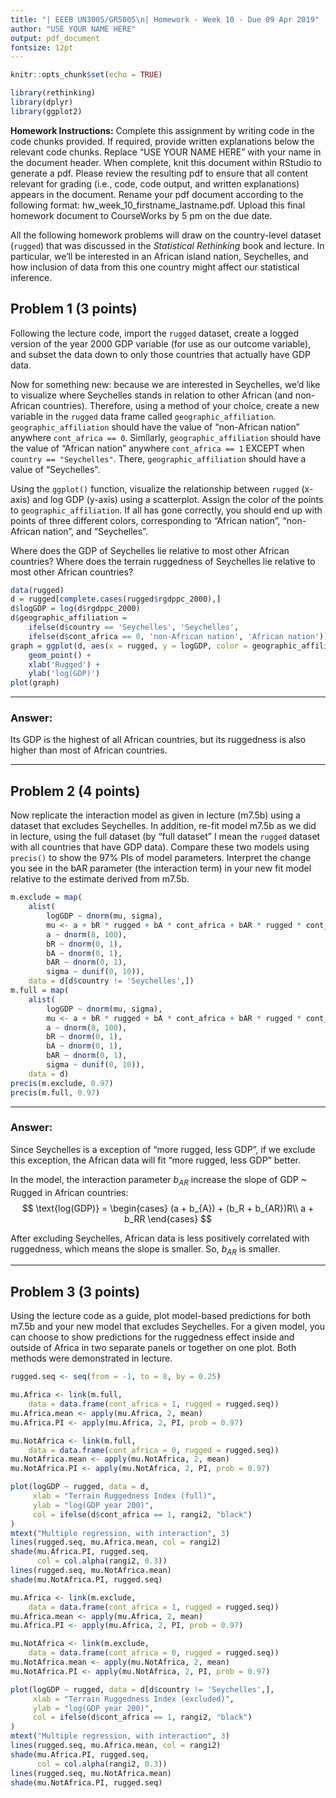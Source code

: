 ```yaml
---
title: "| EEEB UN3005/GR5005\n| Homework - Week 10 - Due 09 Apr 2019"
author: "USE YOUR NAME HERE"
output: pdf_document
fontsize: 12pt
---
```


```r

knitr::opts_chunk$set(echo = TRUE)

library(rethinking)
library(dplyr)
library(ggplot2)
```


**Homework Instructions:** Complete this assignment by writing code in the code chunks provided. If required, provide written explanations below the relevant code chunks. Replace "USE YOUR NAME HERE" with your name in the document header. When complete, knit this document within RStudio to generate a pdf. Please review the resulting pdf to ensure that all content relevant for grading (i.e., code, code output, and written explanations) appears in the document. Rename your pdf document according to the following format: hw_week_10_firstname_lastname.pdf. Upload this final homework document to CourseWorks by 5 pm on the due date.  
  
  
All the following homework problems will draw on the country-level dataset (`rugged`) that was discussed in the *Statistical Rethinking* book and lecture. In particular, we'll be interested in an African island nation, Seychelles, and how inclusion of data from this one country might affect our statistical inference.  


## Problem 1 (3 points)

Following the lecture code, import the `rugged` dataset, create a logged version of the year 2000 GDP variable (for use as our outcome variable), and subset the data down to only those countries that actually have GDP data.

Now for something new: because we are interested in Seychelles, we'd like to visualize where Seychelles stands in relation to other African (and non-African countries). Therefore, using a method of your choice, create a new variable in the `rugged` data frame called `geographic_affiliation`. `geographic_affiliation` should have the value of "non-African nation" anywhere `cont_africa == 0`. Similarly, `geographic_affiliation` should have the value of "African nation" anywhere `cont_africa == 1` EXCEPT when `country == "Seychelles"`. There, `geographic_affiliation` should have a value of "Seychelles". 

Using the `ggplot()` function, visualize the relationship between `rugged` (x-axis) and log GDP (y-axis) using a scatterplot. Assign the color of the points to `geographic_affiliation`. If all has gone correctly, you should end up with points of three different colors, corresponding to "African nation", "non-African nation", and "Seychelles".

Where does the GDP of Seychelles lie relative to most other African countries? Where does the terrain ruggedness of Seychelles lie relative to most other African countries?

```r
data(rugged)
d = rugged[complete.cases(rugged$rgdppc_2000),]
d$logGDP = log(d$rgdppc_2000)
d$geographic_affiliation = 
	ifelse(d$country == 'Seychelles', 'Seychelles', 
	ifelse(d$cont_africa == 0, 'non-African nation', 'African nation'))
graph = ggplot(d, aes(x = rugged, y = logGDP, color = geographic_affiliation)) +
	geom_point() +
	xlab('Rugged') + 
	ylab('log(GDP)')
plot(graph)
```

---

### Answer:

Its GDP is the highest of all African countries, but its ruggedness is also higher than most of African countries. 

---


## Problem 2 (4 points)

Now replicate the interaction model as given in lecture (m7.5b) using a dataset that excludes Seychelles. In addition, re-fit model m7.5b as we did in lecture, using the full dataset (by "full dataset" I mean the `rugged` dataset with all countries that have GDP data). Compare these two models using `precis()` to show the 97% PIs of model parameters. Interpret the change you see in the bAR parameter (the interaction term) in your new fit model relative to the estimate derived from m7.5b.

```r
m.exclude = map(
	alist(
		logGDP ~ dnorm(mu, sigma),
		mu <- a + bR * rugged + bA * cont_africa + bAR * rugged * cont_africa,
		a ~ dnorm(8, 100),
		bR ~ dnorm(0, 1),
		bA ~ dnorm(0, 1),
		bAR ~ dnorm(0, 1),
		sigma ~ dunif(0, 10)),
	data = d[d$country != 'Seychelles',])
m.full = map(
	alist(
		logGDP ~ dnorm(mu, sigma),
		mu <- a + bR * rugged + bA * cont_africa + bAR * rugged * cont_africa,
		a ~ dnorm(8, 100),
		bR ~ dnorm(0, 1),
		bA ~ dnorm(0, 1),
		bAR ~ dnorm(0, 1),
		sigma ~ dunif(0, 10)),
	data = d)
precis(m.exclude, 0.97)
precis(m.full, 0.97)
```

---

### Answer:

Since Seychelles is a exception of "more rugged, less GDP", if we exclude this exception, the African data will fit "more rugged, less GDP" better. 

In the model, the interaction parameter $b_{AR}$ increase the slope of GDP ~ Rugged in African countries:
$$
\text{log(GDP)} =
\begin{cases}
(a + b_{A}) + (b_R + b_{AR})R\\
a + b_RR
\end{cases}
$$

After excluding Seychelles, African data is less positively correlated with ruggedness, which means the slope is smaller. So, $b_{AR}$ is smaller.

---


## Problem 3 (3 points)

Using the lecture code as a guide, plot model-based predictions for both m7.5b and your new model that excludes Seychelles. For a given model, you can choose to show predictions for the ruggedness effect inside and outside of Africa in two separate panels or together on one plot. Both methods were demonstrated in lecture.

```r
rugged.seq <- seq(from = -1, to = 8, by = 0.25)

mu.Africa <- link(m.full, 
	data = data.frame(cont_africa = 1, rugged = rugged.seq))
mu.Africa.mean <- apply(mu.Africa, 2, mean)
mu.Africa.PI <- apply(mu.Africa, 2, PI, prob = 0.97)

mu.NotAfrica <- link(m.full, 
	data = data.frame(cont_africa = 0, rugged = rugged.seq))
mu.NotAfrica.mean <- apply(mu.NotAfrica, 2, mean)
mu.NotAfrica.PI <- apply(mu.NotAfrica, 2, PI, prob = 0.97)

plot(logGDP ~ rugged, data = d,
     xlab = "Terrain Ruggedness Index (full)",
     ylab = "log(GDP year 200)",
     col = ifelse(d$cont_africa == 1, rangi2, "black")
)
mtext("Multiple regression, with interaction", 3)  
lines(rugged.seq, mu.Africa.mean, col = rangi2)
shade(mu.Africa.PI, rugged.seq, 
      col = col.alpha(rangi2, 0.3))
lines(rugged.seq, mu.NotAfrica.mean)
shade(mu.NotAfrica.PI, rugged.seq)

mu.Africa <- link(m.exclude, 
	data = data.frame(cont_africa = 1, rugged = rugged.seq))
mu.Africa.mean <- apply(mu.Africa, 2, mean)
mu.Africa.PI <- apply(mu.Africa, 2, PI, prob = 0.97)

mu.NotAfrica <- link(m.exclude, 
	data = data.frame(cont_africa = 0, rugged = rugged.seq))
mu.NotAfrica.mean <- apply(mu.NotAfrica, 2, mean)
mu.NotAfrica.PI <- apply(mu.NotAfrica, 2, PI, prob = 0.97)

plot(logGDP ~ rugged, data = d[d$country != 'Seychelles',],
     xlab = "Terrain Ruggedness Index (excluded)",
     ylab = "log(GDP year 200)",
     col = ifelse(d$cont_africa == 1, rangi2, "black")
)
mtext("Multiple regression, with interaction", 3)  
lines(rugged.seq, mu.Africa.mean, col = rangi2)
shade(mu.Africa.PI, rugged.seq, 
      col = col.alpha(rangi2, 0.3))
lines(rugged.seq, mu.NotAfrica.mean)
shade(mu.NotAfrica.PI, rugged.seq)
```
